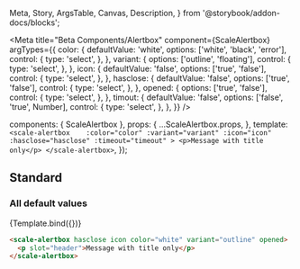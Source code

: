   Meta,
  Story,
  ArgsTable,
  Canvas,
  Description,
} from '@storybook/addon-docs/blocks';

<Meta
  title="Beta Components/Alertbox"
  component={ScaleAlertbox}
  argTypes={{
    color: {
      defaultValue: 'white',
      options: ['white', 'black', 'error'],
      control: {
        type: 'select',
      },
    },
    variant: {
      options: ['outline', 'floating'],
      control: {
        type: 'select',
      },
    },
    icon: {
      defaultValue: 'false',
      options: ['true', 'false'],
      control: {
        type: 'select',
      },
    },
    hasclose: {
      defaultValue: 'false',
      options: ['true', 'false'],
      control: {
        type: 'select',
      },
    },
    opened: {
      options: ['true', 'false'],
      control: {
        type: 'select',
      },
    },
    timout: {
      defaultValue: 'false',
      options: ['false', 'true', Number],
      control: {
        type: 'select',
      },
    },
  }}
/>

  components: { ScaleAlertbox },
  props: {
    ...ScaleAlertbox.props,
  },
  template: `
    <scale-alertbox   
    :color="color"
    :variant="variant"
    :icon="icon"
    :hasclose="hasclose"
    :timeout="timeout"
    >
      <p>Message with title only</p>
    </scale-alertbox>
  `,
});

## Standard

### All default values

<Canvas withSource="none">
  <Story name="Standard" args={{}}>
    {Template.bind({})}
  </Story>
</Canvas>

<ArgsTable story="Standard" />

```html
<scale-alertbox hasclose icon color="white" variant="outline" opened>
  <p slot="header">Message with title only</p>
</scale-alertbox>
```
